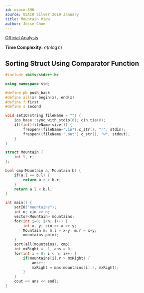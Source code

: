 ```yaml
---
id: usaco-896
source: USACO Silver 2019 January
title: Mountain View
author: Jesse Choe
---
```


[Official Analysis](http://usaco.org/current/data/sol_mountains_silver_jan19.html)

**Time Complexity:** $\mathcal{O}(n\log n)$

<LanguageSection>
<CPPSection>

## Sorting Struct Using Comparator Function

```cpp
#include <bits/stdc++.h>

using namespace std;

#define pb push_back
#define all(x) begin(x), end(x)
#define f first
#define s second

void setIO(string fileName = "") {
	ios_base::sync_with_stdio(0); cin.tie(0);
	if((int)fileName.size()) {
		freopen((fileName+".in").c_str(), "r", stdin);
		freopen((fileName+".out").c_str(), "w", stdout);
	}
}

struct Mountain {
    int l, r;
};

bool cmp(Mountain a, Mountain b) {
    if(a.l == b.l) {
        return a.r > b.r;
    }
    return a.l < b.l;
}

int main() {
    setIO("mountains");
    int n; cin >> n;
    vector<Mountain> mountains;
    for(int i=0; i<n; i++) {
        int x, y; cin >> x >> y;
        Mountain m; m.l = x-y; m.r = x+y;
        mountains.pb(m);
    }
    sort(all(mountains), cmp);
    int mxRight = -1, ans = 0;
    for(int i = 0; i < n; i++) {
        if(mountains[i].r > mxRight) {
            ans++;
            mxRight = max(mountains[i].r, mxRight);
        }
    }
    cout << ans << endl;
}
```

</CPPSection>
</LanguageSection>
